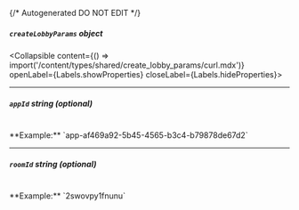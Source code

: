 {/* Autogenerated DO NOT EDIT  */}

##### `createLobbyParams` _object_
<Collapsible content={() => import('/content/types/shared/create_lobby_params/curl.mdx')} openLabel={Labels.showProperties} closeLabel={Labels.hideProperties}>
</Collapsible>

---
##### `appId` _string (optional)_
<br/>
**Example:** `app-af469a92-5b45-4565-b3c4-b79878de67d2`

---
##### `roomId` _string (optional)_
<br/>
**Example:** `2swovpy1fnunu`



